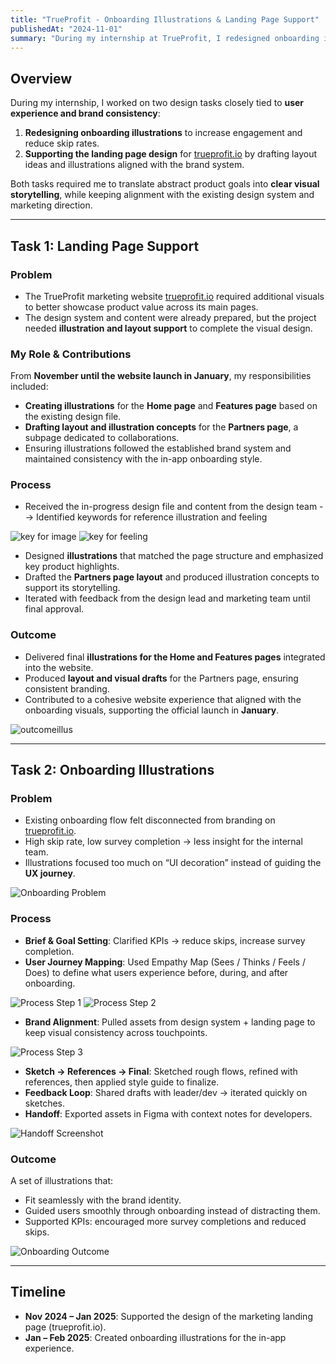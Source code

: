 ```yaml
---
title: "TrueProfit - Onboarding Illustrations & Landing Page Support"
publishedAt: "2024-11-01"
summary: "During my internship at TrueProfit, I redesigned onboarding illustrations to improve engagement and supported the landing page design with layout drafts and brand-aligned visuals."
---
```


## Overview  

During my internship, I worked on two design tasks closely tied to **user experience and brand consistency**:  

1. **Redesigning onboarding illustrations** to increase engagement and reduce skip rates.  
2. **Supporting the landing page design** for [trueprofit.io](https://trueprofit.io/) by drafting layout ideas and illustrations aligned with the brand system.  

Both tasks required me to translate abstract product goals into **clear visual storytelling**, while keeping alignment with the existing design system and marketing direction.  

---

## Task 1: Landing Page Support  

### Problem  
- The TrueProfit marketing website [trueprofit.io](https://trueprofit.io/) required additional visuals to better showcase product value across its main pages.  
- The design system and content were already prepared, but the project needed **illustration and layout support** to complete the visual design.  

### My Role & Contributions  
From **November until the website launch in January**, my responsibilities included:  
- **Creating illustrations** for the **Home page** and **Features page** based on the existing design file.  
- **Drafting layout and illustration concepts** for the **Partners page**, a subpage dedicated to collaborations.  
- Ensuring illustrations followed the established brand system and maintained consistency with the in-app onboarding style.  

### Process  
- Received the in-progress design file and content from the design team --> Identified keywords for reference illustration and feeling

![key for image](https://res.cloudinary.com/dqtfjvkok/image/upload/v1758739200/truepro-01_hcnk3e.png) 
![key for feeling](https://res.cloudinary.com/dqtfjvkok/image/upload/v1758739200/truepro-02_xul57w.png)  

- Designed **illustrations** that matched the page structure and emphasized key product highlights.  
- Drafted the **Partners page layout** and produced illustration concepts to support its storytelling.  
- Iterated with feedback from the design lead and marketing team until final approval.  

### Outcome  
- Delivered final **illustrations for the Home and Features pages** integrated into the website.  
- Produced **layout and visual drafts** for the Partners page, ensuring consistent branding.  
- Contributed to a cohesive website experience that aligned with the onboarding visuals, supporting the official launch in **January**.  

![outcomeillus](https://res.cloudinary.com/dqtfjvkok/image/upload/v1758739200/truepro-03_a32knn.png)

---

## Task 2: Onboarding Illustrations  

### Problem  
- Existing onboarding flow felt disconnected from branding on [trueprofit.io](https://trueprofit.io/).  
- High skip rate, low survey completion → less insight for the internal team.  
- Illustrations focused too much on “UI decoration” instead of guiding the **UX journey**.  

![Onboarding Problem](https://res.cloudinary.com/dqtfjvkok/image/upload/v1758730723/01_xdfyoa.png)  

### Process  
- **Brief & Goal Setting**: Clarified KPIs → reduce skips, increase survey completion.  
- **User Journey Mapping**: Used Empathy Map (Sees / Thinks / Feels / Does) to define what users experience before, during, and after onboarding. 

![Process Step 1](https://res.cloudinary.com/dqtfjvkok/image/upload/v1758732412/04_sypjpi.png) 
![Process Step 2](https://res.cloudinary.com/dqtfjvkok/image/upload/v1758730723/03_diajt3.png) 

- **Brand Alignment**: Pulled assets from design system + landing page to keep visual consistency across touchpoints.

![Process Step 3](https://res.cloudinary.com/dqtfjvkok/image/upload/v1758730723/05_wo4zax.png)  

- **Sketch → References → Final**: Sketched rough flows, refined with references, then applied style guide to finalize.  
- **Feedback Loop**: Shared drafts with leader/dev → iterated quickly on sketches.  
- **Handoff**: Exported assets in Figma with context notes for developers.  

![Handoff Screenshot](https://res.cloudinary.com/dqtfjvkok/image/upload/v1758733263/Screenshot_212_bpptse.png)  

### Outcome  
A set of illustrations that:  
- Fit seamlessly with the brand identity.  
- Guided users smoothly through onboarding instead of distracting them.  
- Supported KPIs: encouraged more survey completions and reduced skips.  

![Onboarding Outcome](https://res.cloudinary.com/dqtfjvkok/image/upload/v1758730725/Frame_560_t1ebbr.png)  

---

## Timeline  

- **Nov 2024 – Jan 2025**: Supported the design of the marketing landing page (trueprofit.io).  
- **Jan – Feb 2025**: Created onboarding illustrations for the in-app experience.  